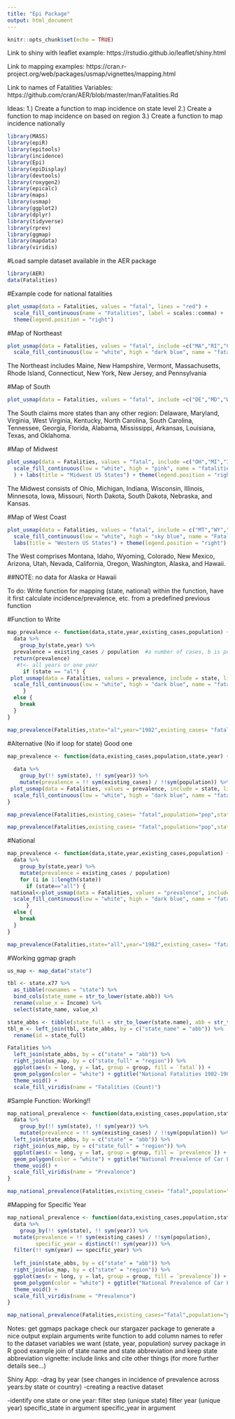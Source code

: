 ```yaml
---
title: "Epi Package"
output: html_document
---
```


```r
knitr::opts_chunk$set(echo = TRUE)
```

Link to shiny with leaflet example:
https://rstudio.github.io/leaflet/shiny.html 

Link to mapping examples: 
https://cran.r-project.org/web/packages/usmap/vignettes/mapping.html

Link to names of Fatalities Variables:
https://github.com/cran/AER/blob/master/man/Fatalities.Rd 

Ideas:
1.) Create a function to map incidence on state level
2.) Create a function to map incidence on based on region
3.) Create a function to map incidence nationally


```r
library(MASS)
library(epiR)
library(epitools)
library(incidence)
library(Epi)
library(epiDisplay)
library(devtools)
library(roxygen2)
library(epicalc)
library(maps)
library(usmap)
library(ggplot2)
library(dplyr)
library(tidyverse)
library(rprev)
library(ggmap)
library(mapdata)
library(viridis)
```

#Load sample dataset available in the AER package
```r
library(AER)
data(Fatalities)
```


#Example code for national fatalities
```r
plot_usmap(data = Fatalities, values = "fatal", lines = "red") + 
  scale_fill_continuous(name = "Fatalities", label = scales::comma) + 
  theme(legend.position = "right")
```

#Map of Northeast
```r
plot_usmap(data = Fatalities, values = "fatal", include =c("MA","RI","CT","ME","VT","NH","NY","NJ","PA"), lines = "black") + 
  scale_fill_continuous(low = "white", high = "dark blue", name = "fatalities", label = scales::comma) + labs(title = "Northeast US States") + theme(legend.position = "right")
```
The Northeast includes Maine, New Hampshire, Vermont, Massachusetts, Rhode Island, Connecticut, New York, New Jersey, and Pennsylvania

#Map of South 
```r
plot_usmap(data = Fatalities, values = "fatal", include =c("DE","MD","WV","VA","KY","TN","NC","SC","GA","AL","MS","AR","LA","FL","TX","OK"), lines = "black") + scale_fill_continuous(low = "white", high = "dark green", name = "fatalities", label = scales::comma) + labs(title = "Southern US States") + theme(legend.position = "right")
```
The South claims more states than any other region: Delaware, Maryland, Virginia, West Virginia, Kentucky, North Carolina, South Carolina, Tennessee, Georgia, Florida, Alabama, Mississippi, Arkansas, Louisiana, Texas, and Oklahoma.

#Map of Midwest
```r
plot_usmap(data = Fatalities, values = "fatal", include =c("OH","MI","IN","WI","IL","MN","IA","MO","ND","SD","NE","KS"), lines = "black") + 
  scale_fill_continuous(low = "white", high = "pink", name = "fatalities", label = scales::comma
  ) + labs(title = "Midwest US States") + theme(legend.position = "right")
```
The Midwest consists of Ohio, Michigan, Indiana, Wisconsin, Illinois, Minnesota, Iowa, Missouri, North Dakota, South Dakota, Nebraska, and Kansas.

#Map of West Coast
```r
plot_usmap(data = Fatalities, values = "fatal", include = c("MT","WY","CO","NM","AZ","UT","CA", "ID", "NV", "OR", "WA"), lines = "black") + 
  scale_fill_continuous(low = "white", high = "sky blue", name = "Fatalities", label = scales::comma) + 
  labs(title = "Western US States") + theme(legend.position = "right")
```
The West comprises Montana, Idaho, Wyoming, Colorado, New Mexico, Arizona, Utah, Nevada, California, Oregon, Washington, Alaska, and Hawaii.

##NOTE: no data for Alaska or Hawaii

To do: 
Write function for mapping (state, national)
within the function, have it first calculate incidence/prevalence, etc. from a predefined previous function

#Function to Write
```r
map_prevalence <- function(data,state,year,existing_cases,population) {
  data %>%
    group_by(state,year) %>%
  prevalence = existing_cases / population  #a number of cases, b is pop
  return(prevalence)
   #t<- all years or one year
     if (state == "al") {
 plot_usmap(data = Fatalities, values = prevalence, include = state, lines = "black") + 
  scale_fill_continuous(low = "white", high = "dark blue", name = "fatalities", label = scales::comma) + labs(title = "Alabama") + theme(legend.position = "right")
     }
  else {
    break
  }
}

map_prevalence(Fatalities,state="al",year="1982",existing_cases= "fatal",population= "pop")
```

#Alternative (No if loop for state) Good one
```r
map_prevalence <- function(data,existing_cases,population,state,year) {
  
  data %>%
    group_by(!! sym(state), !! sym(year)) %>%
    mutate(prevalence = !! sym(existing_cases) / !!sym(population)) %>%
 plot_usmap(data = Fatalities, values = prevalence, include = state, lines = "black") + 
  scale_fill_continuous(low = "white", high = "dark blue", name = "fatalities", label = scales::csomma) + labs(title = "State") + theme(legend.position = "right")
}

map_prevalence(Fatalities,existing_cases= "fatal",population="pop",state="al",year="1982")

map_prevalence(Fatalities,existing_cases= "fatal",population="pop",state="state",year="year")
```

#National 
```r
map_prevalence <- function(data,state,year,existing_cases,population) {
  data %>%
    group_by(state,year) %>%
    mutate(prevalence = existing_cases / population) 
    for (i in 1:length(state)) 
      if (state=="all") {
 national<-plot_usmap(data = Fatalities, values = "prevalence", include = "state", lines = "black") + 
  scale_fill_continuous(low = "white", high = "dark blue", name = "fatalities", label = scales::csomma) + labs(title = "National") + theme(legend.position = "right")
      }
  else {
    break 
  }
}

map_prevalence(Fatalities,state="all",year="1982",existing_cases= "fatal",population= "pop")
```


#Working ggmap graph
```r
us_map <- map_data("state")

tbl <- state.x77 %>%
  as_tibble(rownames = "state") %>%
  bind_cols(state_name = str_to_lower(state.abb)) %>%
  rename(value_x = Income) %>%
  select(state_name, value_x)

state_abbs <- tibble(state_full = str_to_lower(state.name), abb = str_to_lower(state.abb))
tbl_m <- left_join(tbl, state_abbs, by = c("state_name" = "abb")) %>%
  rename(id = state_full)

Fatalities %>%
  left_join(state_abbs, by = c("state" = "abb")) %>%
  right_join(us_map, by = c("state_full" = "region")) %>%
  ggplot(aes(x = long, y = lat, group = group, fill = `fatal`)) +
  geom_polygon(color = "white") + ggtitle("National Fatalities 1982-1988") +
  theme_void() + 
  scale_fill_viridis(name = "Fatalities (Count)") 
```



#Sample Function: Working!! 
```r
map_national_prevalence <- function(data,existing_cases,population,state,year) {
  data %>%
    group_by(!! sym(state), !! sym(year)) %>%
    mutate(prevalence = !! sym(existing_cases) / !!sym(population)) %>%
  left_join(state_abbs, by = c("state" = "abb")) %>%
  right_join(us_map, by = c("state_full" = "region")) %>%
  ggplot(aes(x = long, y = lat, group = group, fill = `prevalence`)) +
  geom_polygon(color = "white") + ggtitle("National Prevalence of Car Fatalities 1982-1988") +
  theme_void() + 
  scale_fill_viridis(name = "Prevalence")
}

map_national_prevalence(Fatalities,existing_cases= "fatal",population="pop", state="state", year="year")
```

#Mapping for Specific Year
```r
map_national_prevalence <- function(data,existing_cases,population,state,year,specific_year) {
  data %>%
    group_by(!! sym(state), !! sym(year)) %>%
  mutate(prevalence = !! sym(existing_cases) / !!sym(population),
         specific_year = distinct(!! sym(year))) %>%
  filter(!! sym(year) == specific_year) %>%
      
  left_join(state_abbs, by = c("state" = "abb")) %>%
  right_join(us_map, by = c("state" = "region")) %>%
  ggplot(aes(x = long, y = lat, group = group, fill = `prevalence`)) +
  geom_polygon(color = "white") + ggtitle("National Prevalence of Car Fatalities 1982-1988") +
  theme_void() + 
  scale_fill_viridis(name = "Prevalence")
}

map_national_prevalence(Fatalities,existing_cases="fatal",population="pop",state="state",year="year",specific_year == "1982")
```

Notes:
get ggmaps package 
check our stargazer package to generate a nice output
explain arguments 
write function to add column names to refer to the dataset variables we want (state, year, population) 
survey package in R good example
join of state name and state abbreviation and keep state abbreviation
vignette: include links and cite other things (for more further details see...)

Shiny App:
-drag by year (see changes in incidence of prevalence across years:by state or country)
-creating a reactive dataset 

-identify one state or one year: 
filter step (unique state)
filter year (unique year)
specific_state in argument
specific_year in argument


